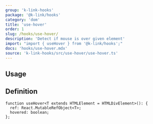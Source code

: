```yaml
---
group: 'k-link-hooks'
package: '@k-link/hooks'
category: 'dom'
title: 'use-hover'
order: 1
slug: /hooks/use-hover/
description: 'Detect if mouse is over given element'
import: "import { useHover } from '@k-link/hooks';"
docs: 'hooks/use-hover.mdx'
source: 'k-link-hooks/src/use-hover/use-hover.ts'
---
```



## Usage

<Demo data={HooksDemos.useHoverDemo} />

## Definition

```tsx
function useHover<T extends HTMLElement = HTMLDivElement>(): {
  ref: React.MutableRefObject<T>;
  hovered: boolean;
};
```
